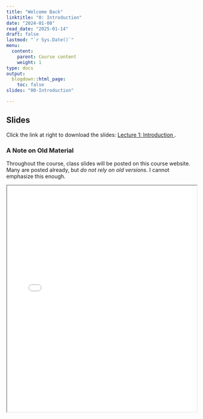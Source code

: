 ```yaml
---
title: "Welcome Back"
linktitle: "0: Introduction"
date: "2024-01-08"
read_date: "2025-01-14"
draft: false
lastmod: "`r Sys.Date()`"
menu:
  content:
    parent: Course content
    weight: 1
type: docs
output:
  blogdown::html_page:
    toc: false
slides: "00-Introduction"

---
```

 
## Slides

Click the link at right to download the slides: [Lecture 1: Introduction <i class="fas fa-file-download"></i>](/slides/Lecture0.pdf).

### A Note on Old Material

Throughout the course, class slides will be posted on this course website. Many are posted already, but *do not rely on old versions*. I cannot emphasize this enough. 


<iframe src="/slides/Lecture0.pdf" width="100%" height="600px"></iframe>



